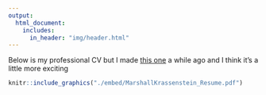```yaml
---
output: 
  html_document:
    includes:
      in_header: "img/header.html"
---
```


Below is my professional CV but I made [this one](https://public.tableau.com/app/profile/marshall3251/viz/TableauVisualResume/MyTableauVisualResume){target="_blank"} a while ago and I think it's a little more exciting 

```r
knitr::include_graphics("./embed/MarshallKrassenstein_Resume.pdf")
```